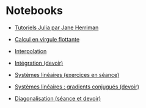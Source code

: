 # Notebooks

- [Tutoriels Julia par Jane Herriman](https://github.com/xorJane/Introduction_to_Julia_tutorials)

- [Calcul en virgule flottante](notebooks/1_virgule_flottante.ipynb)

- [Interpolation](notebooks/2_interpolation.ipynb)

- [Intégration (devoir)](notebooks/3_integration.ipynb)

- [Systèmes linéaires (exercices en séance)](notebooks/4_systemes_lineaires.ipynb)

- [Systèmes linéaires : gradients conjugués (devoir)](notebooks/4_systemes_lineaires_gradients_conjugues.ipynb)

- [Diagonalisation (séance et devoir)](notebooks/5_valeurs_propres.ipynb)
